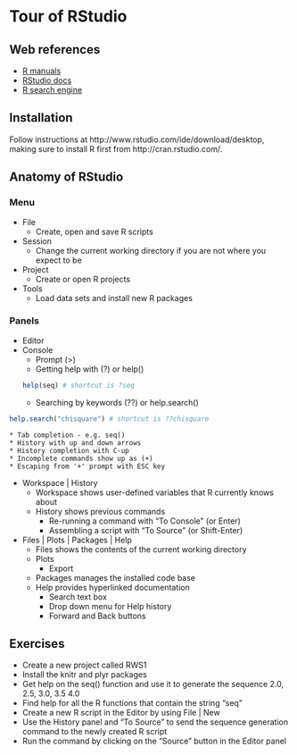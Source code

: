 Tour of RStudio
========================================

Web references
--------------------------------------------------------

* [R manuals](http://cran.r-project.org/manuals.html)
* [RStudio docs](http://www.rstudio.com/ide/docs/)
* [R search engine](http://www.rseek.org/)

Installation
----------------------------------------

Follow instructions at http://www.rstudio.com/ide/download/desktop, making sure to install R first from http://cran.rstudio.com/.

Anatomy of RStudio
----------------------------------------

### Menu
* File
    * Create, open and save R scripts
* Session
    * Change the current working directory if you are not where you expect to be
* Project
    * Create or open R projects
* Tools
    * Load data sets and install new R packages

### Panels
* Editor
* Console
    * Prompt (>)
    * Getting help with (?) or help()
```r
help(seq) # shortcut is ?seq
```
    
    * Searching by keywords (??) or help.search()

```r
help.search("chisquare") # shortcut is ??chisquare
```
    * Tab completion - e.g. seq()
    * History with up and down arrows
    * History completion with C-up
    * Incomplete commands show up as (+)
    * Escaping from '+' prompt with ESC key
* Workspace | History
    * Workspace shows user-defined variables that R currently knows about
    * History shows previous commands
        * Re-running a command with "To Console" (or Enter)
        * Assembling a script with "To Source" (or Shift-Enter)
* Files | Plots | Packages | Help
    * Files shows the contents of the current working directory
    * Plots
        * Export
    * Packages manages the installed code base
    * Help provides hyperlinked documentation
        * Search text box
        * Drop down menu for Help history
        * Forward and Back buttons


Exercises
----------------------------------------

* Create a new project called RWS1
* Install the knitr and plyr packages
* Get help on the seq() function and use it to generate the sequence 2.0, 2.5, 3.0, 3.5 4.0
* Find help for all the R functions that contain the string "seq"
* Create a new R script in the Editor by using File | New
* Use the History panel and "To Source" to send the sequence generation command to the newly created R script
* Run the command by clicking on the "Source" button in the Editor panel